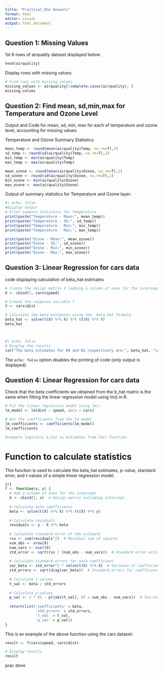 ```yaml
---
title: "Practical_One Answers"
format: html
editor: visual
output: html_document 
---
```


## Question 1: Missing Values

1st 6 rows of airquality dataset displayed below:

```r
head(airquality)

```

Display rows with missing values:

```r

# Find rows with missing values  
missing_values <- airquality[!complete.cases(airquality), ]  
missing_values
```

## Question 2: Find mean, sd,min,max for Temperature and Ozone Level

Output and Code for mean, sd, min, max for each of temperature and ozone level, accounting for missing values

Temperature and Ozone Summary Statistics:

```r
mean_temp <- round(mean(airquality$Temp, na.rm=T),2)
sd_temp <- round(sd(airquality$Temp, na.rm=T),2)
min_temp <- min(airquality$Temp)
max_temp <- max(airquality$Temp)

mean_ozone <- round(mean(airquality$Ozone, na.rm=T),2)
sd_ozone <- round(sd(airquality$Ozone, na.rm=T),2)
min_ozone <- min(airquality$Ozone)
max_ozone <- max(airquality$Ozone)


```

Output of summary statistics for Temperature and Ozone layer:

```r
#| echo: false
#display output 
# Print summary statistics for Temperature  
print(paste("Temperature - Mean:", mean_temp))
print(paste("Temperature - SD:", sd_temp))  
print(paste("Temperature - Min:", min_temp))  
print(paste("Temperature - Max:", max_temp))  

print(paste("Ozone - Mean:", mean_ozone))  
print(paste("Ozone - SD:", sd_ozone))  
print(paste("Ozone - Min:", min_ozone))  
print(paste("Ozone - Max:", max_ozone))   

```

## Question 3: Linear Regression for cars data

code displaying calculation of beta_hat estimates

```r
# Create the design matrix X (adding a column of ones for the intercept)  
X <- cbind(1, cars$speed)

# Create the response variable Y  
Y <- cars$dist  

# Calculate the beta estimates using the  beta_hat formula 
beta_hat <- solve(t(X) %*% X) %*% (t(X) %*% Y)
beta_hat




```

```r
#| echo: false
# Display the results  
cat("The beta estimates for B0 and B1 respectively are:", beta_hat, "\n") 
```

The `echo: false` option disables the printing of code (only output is displayed).

## Question 4: Linear Regression for cars data

Check that the beta coefficients we obtained from the b_hat matrix is the same when fitting the linear regression model using lm() in R.

```r
# Fit the linear regression model using lm()  
lm_model <- lm(dist ~ speed, data = cars)  

# Get the coefficients from the lm model  
lm_coefficients <- coefficients(lm_model) 
lm_coefficients

#compare logically b_hat vs estimates from lm() function 

```

# Function to calculate statistics

This function is used to calculate the beta_hat estimates, p-value, standard error, and t-values of a simple linear regression model.

```r
{r}
f <- function(x, y) {  
  # Add a column of ones for the intercept  
  X <- cbind(1, x)  # Design matrix including intercept  
  
  # Calculate beta coefficients  
  beta <- solve(t(X) %*% X) %*% (t(X) %*% y)  
  
  # Calculate residuals  
  residuals <- y - X %*% beta  
  
  # Calculate standard error of the estimate  
  rss <- sum(residuals^2)  # Residual sum of squares  
  num_obs <- nrow(X)  
  num_vars <- ncol(X)  
  std_error <- sqrt(rss / (num_obs - num_vars))  # Standard error estimate  
  
  # Calculate standard errors for each coefficient  
  var_beta <- std_error^2 * solve(t(X) %*% X)  # Variance of coefficients  
  std_errors <- sqrt(diag(var_beta))  # Standard errors for coefficients  
  
  # Calculate t-values  
  t_val <- beta / std_errors  
  
  # Calculate p-values  
  p_val <- 2 * (1 - pt(abs(t_val), df = num_obs - num_vars))  # Two-tailed p-value   
  
  return(list('coefficients' = beta,  
              'std_errors' = std_errors,  
              't_val' = t_val,  
              'p_val' = p_val))  
}  


```

This is an example of the above function using the cars dataset:

```r

result <- f(cars$speed, cars$dist)  

# Display results  
result
```

prac done
